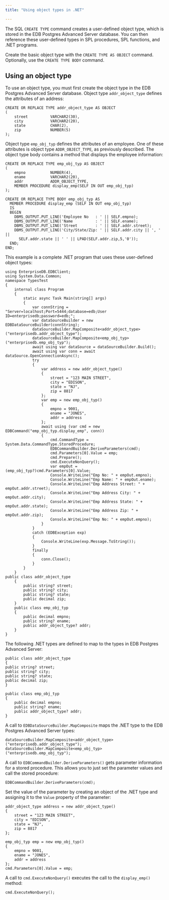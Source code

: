 ```yaml
---
title: "Using object types in .NET"

---
```


<div id="using_object_types" class="registered_link"></div>

The SQL `CREATE TYPE` command creates a user-defined object type, which is stored in the EDB Postgres Advanced Server database. You can then reference these user-defined types in SPL procedures, SPL functions, and .NET programs.

Create the basic object type  with the `CREATE TYPE AS OBJECT` command. Optionally, use the `CREATE TYPE BODY` command.

## Using an object type

To use an object type, you must first create the object type in the EDB Postgres Advanced Server database. Object type `addr_object_type` defines the attributes of an address:

```text
CREATE OR REPLACE TYPE addr_object_type AS OBJECT
(
    street          VARCHAR2(30),
    city            VARCHAR2(20),
    state           CHAR(2),
    zip             NUMBER(5)
);
```

Object type `emp_obj_typ` defines the attributes of an employee. One of these attributes is object type `ADDR_OBJECT_TYPE`, as previously described. The object type body contains a method that displays the employee information:

```text
CREATE OR REPLACE TYPE emp_obj_typ AS OBJECT
(
    empno           NUMBER(4),
    ename           VARCHAR2(20),
    addr            ADDR_OBJECT_TYPE,
    MEMBER PROCEDURE display_emp(SELF IN OUT emp_obj_typ)
);

CREATE OR REPLACE TYPE BODY emp_obj_typ AS
  MEMBER PROCEDURE display_emp (SELF IN OUT emp_obj_typ)
  IS
  BEGIN
    DBMS_OUTPUT.PUT_LINE('Employee No   : ' || SELF.empno);
    DBMS_OUTPUT.PUT_LINE('Name          : ' || SELF.ename);
    DBMS_OUTPUT.PUT_LINE('Street        : ' || SELF.addr.street);
    DBMS_OUTPUT.PUT_LINE('City/State/Zip: ' || SELF.addr.city || ', ' ||
      SELF.addr.state || ' ' || LPAD(SELF.addr.zip,5,'0'));
  END;
END;
```

This example is a complete .NET program that uses these user-defined object types:

```text
using EnterpriseDB.EDBClient;
using System.Data.Common;
namespace TypesTest
{
    internal class Program
    {
        static async Task Main(string[] args)
        {
            var connString = "Server=localhost;Port=5444;database=edb;User ID=enterprisedb;password=edb;";
            var dataSourceBuilder = new EDBDataSourceBuilder(connString);
            dataSourceBuilder.MapComposite<addr_object_type>("enterprisedb.addr_object_type");
            dataSourceBuilder.MapComposite<emp_obj_typ>("enterprisedb.emp_obj_typ");
            await using var dataSource = dataSourceBuilder.Build();
            await using var conn = await dataSource.OpenConnectionAsync();
            try
            {
                var address = new addr_object_type()
                {
                    street = "123 MAIN STREET",
                    city = "EDISON",
                    state = "NJ",
                    zip = 8817
                };
                var emp = new emp_obj_typ()
                {
                    empno = 9001,
                    ename = "JONES",
                    addr = address
                };
                await using (var cmd = new EDBCommand("emp_obj_typ.display_emp", conn))
                {
                    cmd.CommandType = System.Data.CommandType.StoredProcedure;
                    EDBCommandBuilder.DeriveParameters(cmd);
                    cmd.Parameters[0].Value = emp;
                    cmd.Prepare();
                    cmd.ExecuteNonQuery();
                    var empOut = (emp_obj_typ?)cmd.Parameters[0].Value;
                    Console.WriteLine("Emp No: " + empOut.empno);
                    Console.WriteLine("Emp Name: " + empOut.ename);
                    Console.WriteLine("Emp Address Street: " + empOut.addr.street);
                    Console.WriteLine("Emp Address City: " + empOut.addr.city);
                    Console.WriteLine("Emp Address State: " + empOut.addr.state);
                    Console.WriteLine("Emp Address Zip: " + empOut.addr.zip);
                    Console.WriteLine("Emp No: " + empOut.empno);
                }
            }
            catch (EDBException exp)
            {
                Console.WriteLine(exp.Message.ToString());
            }
            finally
            {
                conn.Close();
            }
        }
    }
public class addr_object_type
    {
        public string? street;
        public string? city;
        public string? state;
        public decimal zip;
    }
    public class emp_obj_typ
    {
        public decimal empno;
        public string? ename;
        public addr_object_type? addr;
    }
}
```

The following .NET types are defined to map to the types in EDB Postgres Advanced Server:

```text
public class addr_object_type
{
public string? street;
public string? city;
public string? state;
public decimal zip;
}

public class emp_obj_typ
{
    public decimal empno;
    public string? ename;
    public addr_object_type? addr;
}
```

A call to `EDBDataSourceBuilder.MapComposite` maps the .NET type to the EDB Postgres Advanced Server types:

```text
dataSourceBuilder.MapComposite<addr_object_type>("enterprisedb.addr_object_type");
dataSourceBuilder.MapComposite<emp_obj_typ>("enterprisedb.emp_obj_typ");
```

A call to `EDBCommandBuilder.DeriveParameters()` gets parameter information for a stored procedure. This allows you to just set the parameter values and call the stored procedure:

```text
EDBCommandBuilder.DeriveParameters(cmd);
```

Set the value of the parameter by creating an object of the .NET type and assigning it to the `Value` property of the parameter:

```text
addr_object_type address = new addr_object_type()
{
    street = "123 MAIN STREET",
    city = "EDISON",
    state = "NJ",
    zip = 8817
};

emp_obj_typ emp = new emp_obj_typ()
{
    empno = 9001,
    ename = "JONES",
    addr = address
};
cmd.Parameters[0].Value = emp;
```

A call to `cmd.ExecuteNonQuery()` executes the call to the `display_emp()` method:

```text
cmd.ExecuteNonQuery();
```

